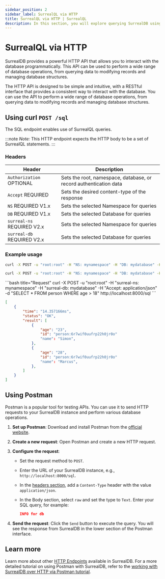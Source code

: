 ```yaml
---
sidebar_position: 2
sidebar_label: SurrealQL via HTTP 
title: SurrealQL via HTTP | SurrealQL
description: In this section, you will explore querying SurrealDB using HTTP. The HTTP API is designed to be simple and intuitive, with a RESTful interface that provides a consistent way to interact with the database.
---
```



# SurrealQL via HTTP

SurrealDB provides a powerful HTTP API that allows you to interact with the database programmatically. This API can be used to perform a wide range of database operations, from querying data to modifying records and managing database structures.

The HTTP API is designed to be simple and intuitive, with a RESTful interface that provides a consistent way to interact with the database. You can use the API to perform a wide range of database operations, from querying data to modifying records and managing database structures.




## Using curl `POST /sql`

The SQL endpoint enables use of SurrealQL queries.

:::note
<em> Note: </em> This HTTP endpoint expects the HTTP body to be a set of SurrealQL statements.
:::

### Headers
<table>
    <thead>
        <tr>
            <th colspan="2">Header</th>
            <th colspan="2">Description</th>
        </tr>
    </thead>  
    <tbody>
        <tr>
            <td colspan="2" scope="row" data-label="Header">
                <code>Authorization</code>
                <l className='grey'>OPTIONAL</l>
            </td>
            <td colspan="2" scope="row" data-label="Description">
            Sets the root, namespace, database, or record authentication data
            </td>
        </tr>
        <tr>
            <td colspan="2" scope="row" data-label="Header">
                <code>Accept</code>
                <l className='yellow'>REQUIRED</l>
            </td>
            <td colspan="2" scope="row" data-label="Description">
                Sets the desired content-type of the response
            </td>
        </tr>
        <tr>
            <td colspan="2" scope="row" data-label="Header">
                <code>NS</code>
                <l className='yellow'>REQUIRED</l>
                 <l className='purple'>V1.x</l>
            </td>
            <td colspan="2" scope="row" data-label="Description">
                Sets the selected Namespace for queries
            </td>
        </tr>
        <tr>
            <td colspan="2" scope="row" data-label="Header">
                <code>DB</code>
                <l className='yellow'>REQUIRED</l>
                <l className='purple'>V1.x</l>
            </td>
            <td colspan="2" scope="row" data-label="Description">
                Sets the selected Database for queries
            </td>
        </tr>
        <tr>
            <td colspan="2" scope="row" data-label="Header">
                <code>surreal-ns</code>
                <l className='yellow'>REQUIRED</l>
                 <l className='purple'>V2.x</l>
            </td>
            <td colspan="2" scope="row" data-label="Description">
                Sets the selected Namespace for queries
            </td>
        </tr>
        <tr>
            <td colspan="2" scope="row" data-label="Header">
                <code>surreal-db</code>
                <l className='yellow'>REQUIRED</l>
                <l className='purple'>V2.x</l>
            </td>
            <td colspan="2" scope="row" data-label="Description">
                Sets the selected Database for queries
            </td>
        </tr>
    </tbody>
</table>

### Example usage
```bash title="Request"
curl -X POST -u "root:root" -H "NS: mynamespace" -H "DB: mydatabase" -H "Accept: application/json" -d "SELECT * FROM person WHERE age > 18" http://localhost:8000/sql
```

<Tabs groupId="http-sql">
  <TabItem value="V1" label="V1.x" default>

```bash title="Request"
curl -X POST -u "root:root" -H "NS: mynamespace" -H "DB: mydatabase" -H "Accept: application/json" -d "SELECT * FROM person WHERE age > 18" http://localhost:8000/sql
```

</TabItem>
<TabItem value="CLI" label="V2.x">
```bash title="Request"
curl -X POST -u "root:root" -H "surreal-ns: mynamespace" -H "surreal-db: mydatabase" -H "Accept: application/json" -d "SELECT * FROM person WHERE age > 18" http://localhost:8000/sql
```
</TabItem>
</Tabs>



```json title="Response"
[
	{
		"time": "14.357166ms",
		"status": "OK",
		"result": [
			{
				"age": "23",
				"id": "person:6r7wif0uufrp22h0jr0o"
				"name": "Simon",
			},
			{
				"age": "28",
				"id": "person:6r7wif0uufrp22h0jr0o"
				"name": "Marcus",
			},
		]
	}
]
```

## Using Postman

Postman is a popular tool for testing APIs. You can use it to send HTTP requests to your SurrealDB instance and perform various database operations.

1. **Set up Postman**: Download and install Postman from the [official website](https://www.postman.com/).

2. **Create a new request**: Open Postman and create a new HTTP request.

3. **Configure the request**:
   - Set the request method to `POST`.
   - Enter the URL of your SurrealDB instance, e.g., `http://localhost:8000/sql`.
   - In the [headers section](#headers), add a `Content-Type` header with the value `application/json`.
   - In the Body section, select `raw` and set the type to `Text`. Enter your SQL query, for example:

     ```json
     INFO for db
     ```

4. **Send the request**: Click the `Send` button to execute the query. You will see the response from SurrealDB in the lower section of the Postman interface.

## Learn more 

Learn more about other [HTTP Endpoints](/docs/surrealdb/integration/http) available in SurrealDB. For a more detailed tutorial on using Postman with SurrealDB, refer to the [working with SurrealDB over HTTP via Postman tutorial](/docs/surrealdb/tutorials/working-with-surrealdb-over-http-via-postman).